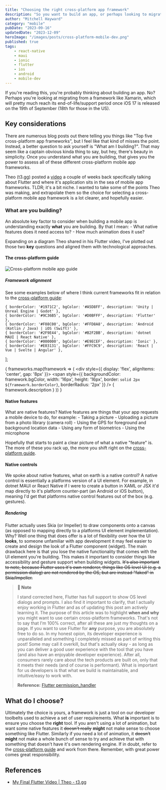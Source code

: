 ```yaml
---
title: "Choosing the right cross-platform app framework"
description: "So you want to build an app, or perhaps looking to migrate from something like Xamarin. Lets run through some of the cross-platform mobile app frameworks avaiable today, and what one best suits your needs."
author: "Mitchell Hayward"
category: "mobile"
pubDate: "2023-09-16"
updatedDate: "2023-12-09"
heroImage: "/images/posts/cross-platform-mobile-dev.png"
published: true
tags:
    - react-native
    - maui
    - ionic
    - flutter
    - ios
    - android
    - mobile-dev
---
```


If you're reading this, you're probably thinking about building an app. No? Perhaps you're looking at migrating from a framework like Xamarin, which will pretty much reach its end-of-life/support period once iOS 17 is released on the 19th of September (18th for those in the US).

## Key considerations

There are numerous blog posts out there telling you things like "Top five cross-platform app frameworks", but I feel like that kind of misses the point. Instead, a better question to ask yourself is "What am I building?". That may seem like a captain obvious kinda thing to say, but hey, there's beauty in simplicity. Once you understand what you are building, that gives you the power to assess all of these different cross-platform mobile app frameworks.

Theo (t3.gg) posted a [video](https://www.youtube.com/watch?v=tTGWfXPKxf4) a couple of weeks back specifically talking about Flutter and where it's application sits in the sea of mobile app frameworks. TLDR; it's a bit niche. I wanted to take some of the points Theo was making, and extrapolate them so the choice for selecting a cross-platform mobile app framework is a lot clearer, and hopefully easier.

### What are you building?

An absolute key factor to consider when building a mobile app is understanding exactly **what** you are building. By that I mean:
    - What native features does it need access to?
    - How much animation does it use?

Expanding on a diagram Theo shared in his Flutter video, I've plotted out those two **key** questions and aligned them with technological approaches.

#### The cross-platform guide

![Cross-platform mobile app guide](/images/posts/cross-platform-guide.png)

##### Framework alignment

See some examples below of where I think current frameworks fit in relation to the [cross-platform guide](#the-cross-platform-guide):

    { borderColor: '#1971C2', bgColor: '#A5D8FF', description: 'Unity | Unreal Engine | Godot' },
    { borderColor: '#9C36B5', bgColor: '#D0BFFF', description: 'Flutter' },
    { borderColor: '#F08C00', bgColor: '#FFD8A8', description: 'Android (Kotlin / Java) | iOS (Swift)' },
    { borderColor: '#2F9E44', bgColor: '#B2F2BB', description: 'dotnet MAUI | React Native' },
    { borderColor: '#000000', bgColor: '#E9ECEF', description: 'Ionic' },
    { borderColor: '#E03131', bgColor: '#FFC9C9', description: 'React | Vue | Svelte | Angular' },
];

{
    frameworks.map(framework => (
      <div style={{ display: 'flex', alignItems: 'center', gap: '8px' }}>
        <span style={{ backgroundColor: framework.bgColor, width: '16px', height: '16px', border: `solid 2px ${framework.borderColor}`, borderRadius: '2px' }} />
        <span>{ framework.description }</span>
      </div>
    ))
}

#### Native features

What are native features? Native features are things that your app requests a mobile device to do, for example:
    - Taking a picture
    - Uploading a picture from a photo library (camera roll)
    - Using the GPS for foreground and background location data
    - Using any form of biometrics
    - Using the microphone

Hopefully that starts to paint a clear picture of what a native "feature" is. The more of these you rack up, the more you shift right on the [cross-platform guide](#the-cross-platform-guide).

#### Native controls

We spoke about native features, what on earth is a native control? A native control is essentially a platforms version of a UI element. For example, in dotnet MAUI or React Native if I were to create a button in XAML or JSX it'd map directly to it's platform counter-part (an Android or iOS button), meaning I'd get that platforms native control features out of the box (e.g. gestures).

##### Rendering

Flutter actually uses Skia (or Impeller) to draw components onto a canvas (as opposed to mapping directly to a platforms UI element implementation). Why? Well one thing that does offer is a lot of flexibility over how the UI **looks**, to someone unfamiliar with app development it may feel easier to create and design the look of a Flutter component (widget). The main drawback here is that you lose the native functionality that comes with the UI element you're building. This makes it important to consider things like accessibility and gesture support when building widgets.
~~It's also important to note, because Flutter uses it's own renderer, things like OS level UI (e.g. a permission dialog) are not rendered by the OS, but are instead "faked" in Skia/Impeller.~~ 

> **📝 Note**
>
> I stand corrected here, Flutter has full support to show OS level dialogs and prompts.
> I also find it important to clarify, that I actually enjoy working in Flutter and as of updating this post am actively learning it.
> The purpose of this article was to highlight **when and why** you might want to use certain cross-platform frameworks.
> That's not to say that I'm 100% correct, after all these are just my thoughts on a page.
> If you want to use Flutter for **any** purpose, you are absolutely free to do so.
> In my honest opion, its developer experience is unparalleled and something I completely missed as part of writing this post!
> Some may call it overkill, but that's actually okay - as long as you can deliver a good user experience with the tool that you have (and also have an enjoyable developer experience).
> After all, consumers rarely care about the tech products are built on, only that it meets their needs (and of course is performant).
> What is important for us developers is that what we build is maintainable, and intuitive/easy to work with.
>
> **Reference:** [Flutter permission_handler](https://pub.dev/packages/permission_handler)

## What do I choose?

Ultimately the choice is yours, a framework is just a tool on our developer toolbelts used to achieve a set of user requirements. What **is** important is to ensure you choose the **right** tool. If you aren't using a lot of animation, but want some native features it ~~doesn't really~~ **might** not make sense to choose something like Flutter. Similarly if you need a lot of animation, it ~~doesn't~~ **might** not make a whole bunch of sense to try and achieve that with something that doesn't have it's own rendering engine. If in doubt, refer to the [cross-platform guide](#the-cross-platform-guide) and work from there. Remember, with great power comes great responsibility.

## References

-  [My Final Flutter Video | Theo - t3.gg](https://www.youtube.com/watch?v=tTGWfXPKxf4)
